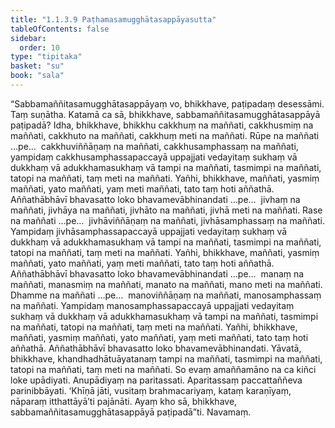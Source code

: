 ```yaml
---
title: "1.1.3.9 Paṭhamasamugghātasappāyasutta"
tableOfContents: false
sidebar:
  order: 10
type: "tipitaka"
basket: "su"
book: "sala"
---
```



<DynamicBreadcrumb />

<Division number="31" book="sala" bookNo="13" page="254">

<Paragraph number="82" book="sala">
“Sabbamaññitasamugghātasappāyaṃ vo, bhikkhave, paṭipadaṃ desessāmi. Taṃ suṇātha. Katamā ca sā, bhikkhave, sabbamaññitasamugghātasappāyā paṭipadā? Idha, bhikkhave, bhikkhu cakkhuṃ na maññati, cakkhusmiṃ na maññati, cakkhuto na maññati, cakkhuṃ meti na maññati. Rūpe na maññati …pe…  cakkhuviññāṇaṃ na maññati, cakkhusamphassaṃ na maññati, yampidaṃ cakkhusamphassapaccayā uppajjati vedayitaṃ sukhaṃ vā dukkhaṃ vā adukkhamasukhaṃ vā tampi na maññati, tasmimpi na maññati, tatopi na maññati, taṃ meti na maññati. Yañhi, bhikkhave, maññati, yasmiṃ maññati, yato maññati, yaṃ meti maññati, tato taṃ hoti aññathā. Aññathābhāvī bhavasatto loko bhavamevābhinandati …pe…  jivhaṃ na maññati, jivhāya na maññati, jivhāto na maññati, jivhā meti na maññati. Rase na maññati …pe…  jivhāviññāṇaṃ na maññati, jivhāsamphassaṃ na maññati. Yampidaṃ jivhāsamphassapaccayā uppajjati vedayitaṃ sukhaṃ vā dukkhaṃ vā adukkhamasukhaṃ vā tampi na maññati, tasmimpi na maññati, tatopi na maññati, taṃ meti na maññati. Yañhi, bhikkhave, maññati, yasmiṃ maññati, yato maññati, yaṃ meti maññati, tato taṃ hoti aññathā. Aññathābhāvī bhavasatto loko bhavamevābhinandati …pe…  manaṃ na maññati, manasmiṃ na maññati, manato na maññati, mano meti na maññati. Dhamme na maññati …pe…  manoviññāṇaṃ na maññati, manosamphassaṃ na maññati. Yampidaṃ manosamphassapaccayā uppajjati vedayitaṃ sukhaṃ vā dukkhaṃ vā adukkhamasukhaṃ vā tampi na maññati, tasmimpi na maññati, tatopi na maññati, taṃ meti na maññati. Yañhi, bhikkhave, maññati, yasmiṃ maññati, yato maññati, yaṃ meti maññati, tato taṃ hoti aññathā. Aññathābhāvī bhavasatto loko bhavamevābhinandati. Yāvatā, bhikkhave, khandhadhātuāyatanaṃ tampi na maññati, tasmimpi na maññati, tatopi na maññati, taṃ meti na maññati. So evaṃ amaññamāno na ca kiñci loke upādiyati. Anupādiyaṃ na paritassati. Aparitassaṃ paccattaññeva parinibbāyati. ‘Khīṇā jāti, vusitaṃ brahmacariyaṃ, kataṃ karaṇīyaṃ, nāparaṃ itthattāyā’ti pajānāti. Ayaṃ kho sā, bhikkhave, sabbamaññitasamugghātasappāyā paṭipadā”ti.

</Paragraph>
</Division>

<Paragraph number="83" type="center" book="sala">
Navamaṃ.
</Paragraph>